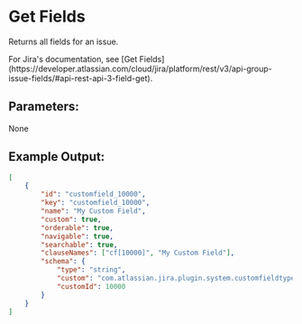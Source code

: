 
# Get Fields

Returns all fields for an issue.

<Callout type="info">
	For Jira's documentation, see [Get
	Fields](https://developer.atlassian.com/cloud/jira/platform/rest/v3/api-group-issue-fields/#api-rest-api-3-field-get).
</Callout>

## Parameters:

None

## Example Output:

```json
[
	{
		"id": "customfield_10000",
		"key": "customfield_10000",
		"name": "My Custom Field",
		"custom": true,
		"orderable": true,
		"navigable": true,
		"searchable": true,
		"clauseNames": ["cf[10000]", "My Custom Field"],
		"schema": {
			"type": "string",
			"custom": "com.atlassian.jira.plugin.system.customfieldtypes:textarea",
			"customId": 10000
		}
	}
]
```
